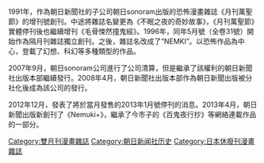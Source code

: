 {{Multiple issues|
{{expand japanese|time=2020-12-31T01:28:05+00:00}}
{{Notability Unreferenced|time=2020-12-31T01:28:05+00:00}}
{{Unreferenced|time=2020-12-31T01:28:05+00:00}}
{{Dead end|time=2021-01-01T11:11:17+00:00}}
}}
1991年，作為朝日新聞社的子公司朝日sonoram出版的恐怖漫畫雜誌《月刊萬聖節》的增刊號創刊。中途將雜誌名變更為《不眠之夜的奇妙故事》，《月刊萬聖節》實體停刊後也繼續增刊《毛骨悚然撞鬼經》。1996年，同年5月號（全卷31號）開始作為隔月刊雜誌獨立創刊。之後，雜誌名改成了“NEMKI”。以恐怖作品為中心，登載了幻想、科幻等多種類型的作品。

2007年9月，朝日sonoram公司進行了公司清算，但是繼承了該權利的朝日新聞社出版本部繼續發行。2008年4月，朝日新聞社出版本部作為朝日新聞出版被分社化後成為該公司的發行。

2012年12月，發表了將於當月發售的2013年1月號停刊的消息。2013年4月，朝日新聞出版新創刊了《Nemuki+》，繼承了今市子的《百鬼夜行抄》等網絡連載作品的一部分。

[[Category:雙月刊漫畫雜誌|Category:雙月刊漫畫雜誌]]
[[Category:朝日新闻社历史|Category:朝日新闻社历史]]
[[Category:日本休廢刊漫畫雜誌|Category:日本休廢刊漫畫雜誌]]